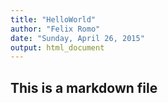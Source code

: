 ```yaml
---
title: "HelloWorld"
author: "Felix Romo"
date: "Sunday, April 26, 2015"
output: html_document
---
```


## This is a markdown file
